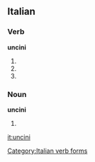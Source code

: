==Italian==

===Verb===
'''uncini'''

# {{form of|[[second-person|Second-person]] [[singular]] [[present tense]]|[[uncinare#Italian|uncinare]]|lang=Italian}}
# {{form of|[[first-person|First-person]] singular, second-person singular and [[third-person]] singular [[present subjunctive]]|uncinare#Italian|uncinare|lang=Italian}}
# {{form of|Third-person singular [[imperative]]|uncinare#Italian|uncinare|lang=Italian}}

===Noun===
'''uncini''' {{m}}

# {{plural of|[[uncino]]|lang=Italian}}

[[Category:Italian verb forms]]

[[it:uncini]]